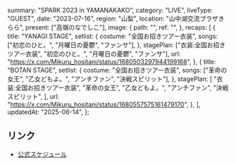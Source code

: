   summary: "SPARK 2023 in YAMANAKAKO",
  category: "LIVE",
  liveType: "GUEST",
  date: "2023-07-16",
  region: "山梨",
  location: "山中湖交流プラザきらら",
  present: ["高嶺のなでしこ"],
  image: {
    path: "",
    ref: "",
  },
  recaps: [
    {
      title: "YANAGI STAGE",
      setlist: {
        costume: "全国お招きツアー衣装",
        songs: ["初恋のひと。", "月曜日の憂鬱", "ファンサ"],
      },
      stagePlan: ["衣装:全国お招きツアー衣装", "初恋のひと。", "月曜日の憂鬱", "ファンサ"],
      url: "https://x.com/Mikuru_hositani/status/1680503297944199168",
    },
    {
      title: "BOTAN STAGE",
      setlist: {
        costume: "全国お招きツアー衣装",
        songs: ["革命の女王", "乙女どもよ。", "アンチファン", "決戦スピリット"],
      },
      stagePlan: [
        "衣装:全国お招きツアー衣装",
        "革命の女王",
        "乙女どもよ。",
        "アンチファン",
        "決戦スピリット",
      ],
      url: "https://x.com/Mikuru_hositani/status/1680557575161479170",
    },
  ],
  updatedAt: "2025-06-14",
};

## リンク

- [公式スケジュール](https://takanenonadeshiko.jp/?p=1012)
